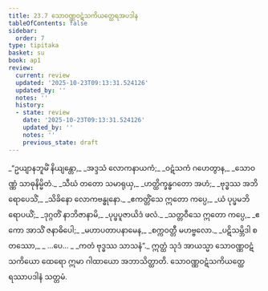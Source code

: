 ```yaml
---
title: 23.7 သောဝဏ္ဏဝဋံသကိယတ္ထေရအပဒါန
tableOfContents: false
sidebar:
  order: 7
type: tipitaka
basket: su
book: ap1
review:
  current: review
  updated: '2025-10-23T09:13:31.524126'
  updated_by: ''
  notes: ''
  history:
  - state: review
    date: '2025-10-23T09:13:31.524126'
    updated_by: ''
    notes: ''
    previous_state: draft
---
```



<ReviewStatus review={frontmatter.review} showDetails={true} />

<HypothesisAnnotation frontmatter={frontmatter} />

<DynamicBreadcrumb />

<Division number="34" book="ap1" e="ch" v="20" p="242">

<Paragraph number="2944" type="verses" book="ap1">
_“ဥယျာနဘူမိံ နိယျန္တော,_  
_အဒ္ဒသံ လောကနာယကံ;_  
_ဝဋံသကံ ဂဟေတွာန,_  
_သောဝဏ္ဏံ သာဓုနိမ္မိတံ._  

</Paragraph>

</Division>
<Division number="35" book="ap1" e="ch" v="20" p="242">

<Paragraph number="2945" type="verses" book="ap1">
_သီဃံ တတော သမာရုယှ,_  
_ဟတ္ထိက္ခန္ဓဂတော အဟံ;_  
_ဗုဒ္ဓဿ အဘိရောပေသိံ,_  
_သိခိနော လောကဗန္ဓုနော._  

</Paragraph>

</Division>
<Division number="36" book="ap1" e="ch" v="20" p="242">

<Paragraph number="2946" type="verses" book="ap1">
_ဧကတ္တိံသေ ဣတော ကပ္ပေ,_  
_ယံ ပုပ္ဖမဘိရောပယိံ;_  
_ဒုဂ္ဂတိံ နာဘိဇာနာမိ,_  
_ပုပ္ဖပူဇာယိဒံ ဖလံ._  

</Paragraph>

</Division>
<Division number="37" book="ap1" e="ch" v="20" p="242">

<Paragraph number="2947" type="verses" book="ap1">
_သတ္တဝီသေ ဣတော ကပ္ပေ,_  
_ဧကော အာသိံ ဇနာဓိပေါ;_  
_မဟာပတာပနာမေန,_  
_စက္ကဝတ္တီ မဟဗ္ဗလော._  

</Paragraph>

</Division>
<Division number="38" book="ap1" e="ch" v="20" p="243">

<Paragraph number="2948" type="verses" book="ap1">
_ပဋိသမ္ဘိဒါ စတဿော,_  
_ …ပေ… _  
_ကတံ ဗုဒ္ဓဿ သာသနံ”._  

</Paragraph>

<Paragraph number="2949" book="ap1">
ဣတ္ထံ သုဒံ အာယသ္မာ သောဝဏ္ဏဝဋံသကိယော ထေရော ဣမာ ဂါထာယော အဘာသိတ္ထာတိ.

</Paragraph>
</Division>

<Paragraph number="2950" type="center" book="ap1">
သောဝဏ္ဏဝဋံသကိယတ္ထေရဿာပဒါနံ သတ္တမံ.
</Paragraph>